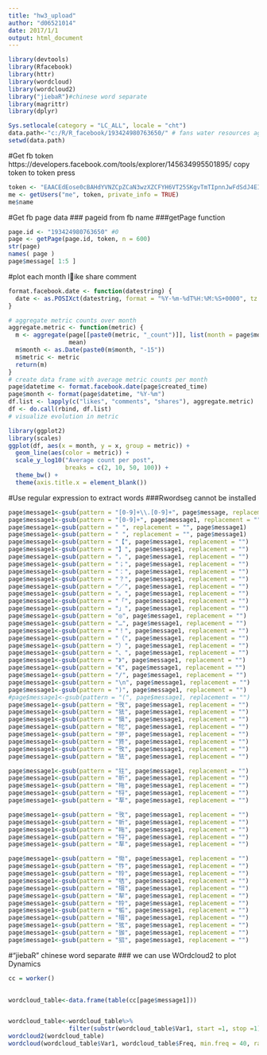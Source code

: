 ---
title: "hw3_upload"
author: "d06521014"
date: 2017/1/1
output: html_document
---

```{r warning=FALSE}
library(devtools)
library(Rfacebook)
library(httr)
library(wordcloud)
library(wordcloud2)
library("jiebaR")#chinese word separate
library(magrittr)
library(dplyr)

Sys.setlocale(category = "LC_ALL", locale = "cht")
data.path<-"c:/R/R_facebook/193424980763650/" # fans water resources agency
setwd(data.path)


```
#Get fb token
https://developers.facebook.com/tools/explorer/145634995501895/
copy token to token
press
```{r warning=FALSE}

token <- "EAACEdEose0cBAHdYVNZCpZCaN3wzXZCFYH6VT25SKgvTmTIpnnJwFdSdJ4EIZAwepN1IljHCvNUdbGjJo0PXnIidkCMouLuBK76SZCfC6h7WPvFRRveLNnOTbLMFI8jZB9TwrVEQqjZCZAYcQiM8j6uR6jGBh14WZAPsO0M8waeCaB9ZCBzPJsbD8nZCwmEj1Aj1SCsWS2HRpxpbAZDZD"
me <- getUsers("me", token, private_info = TRUE)
me$name


```


#Get fb page data
### pageid from fb name
###getPage function
```{r warning=FALSE}
page.id <- "193424980763650" #0
page <- getPage(page.id, token, n = 600)
str(page)
names( page )
page$message[ 1:5 ]

```
#plot each month like  share comment
```{r warning=FALSE}
format.facebook.date <- function(datestring) {
  date <- as.POSIXct(datestring, format = "%Y-%m-%dT%H:%M:%S+0000", tz = "GMT")
}

# aggregate metric counts over month
aggregate.metric <- function(metric) {
  m <- aggregate(page[[paste0(metric, "_count")]], list(month = page$month),
                 mean)
  m$month <- as.Date(paste0(m$month, "-15"))
  m$metric <- metric
  return(m)
}
# create data frame with average metric counts per month
page$datetime <- format.facebook.date(page$created_time)
page$month <- format(page$datetime, "%Y-%m")
df.list <- lapply(c("likes", "comments", "shares"), aggregate.metric)
df <- do.call(rbind, df.list)
# visualize evolution in metric

library(ggplot2)
library(scales)
ggplot(df, aes(x = month, y = x, group = metric)) +
  geom_line(aes(color = metric)) +
  scale_y_log10("Average count per post",
                breaks = c(2, 10, 50, 100)) +
  theme_bw() +
  theme(axis.title.x = element_blank())

```
#Use regular expression to extract words
###Rwordseg cannot be installed 


```{r warning=FALSE}
page$message1<-gsub(pattern = "[0-9]+\\.[0-9]+", page$message, replacement = "")
page$message1<-gsub(pattern = "[0-9]+", page$message1, replacement = "")
page$message1<-gsub(pattern = " ", replacement = "", page$message1)
page$message1<-gsub(pattern = " ", replacement = "", page$message1)
page$message1<-gsub(pattern = "【", page$message1, replacement = "")
page$message1<-gsub(pattern = "】", page$message1, replacement = "")
page$message1<-gsub(pattern = "，", page$message1, replacement = "")
page$message1<-gsub(pattern = "；", page$message1, replacement = "")
page$message1<-gsub(pattern = "：", page$message1, replacement = "")
page$message1<-gsub(pattern = "？", page$message1, replacement = "")
page$message1<-gsub(pattern = "／", page$message1, replacement = "")
page$message1<-gsub(pattern = "。", page$message1, replacement = "")
page$message1<-gsub(pattern = "「", page$message1, replacement = "")
page$message1<-gsub(pattern = "」", page$message1, replacement = "")
page$message1<-gsub(pattern = "◎", page$message1, replacement = "")
page$message1<-gsub(pattern = "…", page$message1, replacement = "")
page$message1<-gsub(pattern = "！", page$message1, replacement = "")
page$message1<-gsub(pattern = "（", page$message1, replacement = "")
page$message1<-gsub(pattern = "）", page$message1, replacement = "")
page$message1<-gsub(pattern = "、", page$message1, replacement = "")
page$message1<-gsub(pattern = "》", page$message1, replacement = "")
page$message1<-gsub(pattern = "《", page$message1, replacement = "")
page$message1<-gsub(pattern = "/", page$message1, replacement = "")
page$message1<-gsub(pattern = "\n", page$message1, replacement = "")
page$message1<-gsub(pattern = ")", page$message1, replacement = "")
#page$message1<-gsub(pattern = "(", page$message1, replacement = "")
page$message1<-gsub(pattern = "攼", page$message1, replacement = "")
page$message1<-gsub(pattern = "㹤", page$message1, replacement = "")
page$message1<-gsub(pattern = "愼", page$message1, replacement = "")
page$message1<-gsub(pattern = "㸰", page$message1, replacement = "")
page$message1<-gsub(pattern = "戼", page$message1, replacement = "")
page$message1<-gsub(pattern = "㹣", page$message1, replacement = "")
page$message1<-gsub(pattern = "攼", page$message1, replacement = "")
page$message1<-gsub(pattern = "㹤", page$message1, replacement = "")

page$message1<-gsub(pattern = "㹥", page$message1, replacement = "")
page$message1<-gsub(pattern = "㠼", page$message1, replacement = "")
page$message1<-gsub(pattern = "㸱", page$message1, replacement = "")
page$message1<-gsub(pattern = "㸹", page$message1, replacement = "")
page$message1<-gsub(pattern = "㸴", page$message1, replacement = "")

page$message1<-gsub(pattern = "攼", page$message1, replacement = "")
page$message1<-gsub(pattern = "㠼", page$message1, replacement = "")
page$message1<-gsub(pattern = "㸱", page$message1, replacement = "")
page$message1<-gsub(pattern = "㸹", page$message1, replacement = "")
page$message1<-gsub(pattern = "㸴", page$message1, replacement = "")

page$message1<-gsub(pattern = "㤼", page$message1, replacement = "")
page$message1<-gsub(pattern = "㸲", page$message1, replacement = "")
page$message1<-gsub(pattern = "㸳", page$message1, replacement = "")
page$message1<-gsub(pattern = "㸵", page$message1, replacement = "")
page$message1<-gsub(pattern = "㸶", page$message1, replacement = "")
page$message1<-gsub(pattern = "㸷", page$message1, replacement = "")
page$message1<-gsub(pattern = "㸳", page$message1, replacement = "")
page$message1<-gsub(pattern = "㸸", page$message1, replacement = "")
page$message1<-gsub(pattern = "㸶", page$message1, replacement = "")
page$message1<-gsub(pattern = "㹡", page$message1, replacement = "")
page$message1<-gsub(pattern = "㹢", page$message1, replacement = "")
page$message1<-gsub(pattern = "㹦", page$message1, replacement = "")
```
#"jiebaR"  chinese word separate
### we can use WOrdcloud2 to plot Dynamics 
```{r warning=FALSE}
cc = worker()

  
wordcloud_table<-data.frame(table(cc[page$message1]))


wordcloud_table<-wordcloud_table%>%
                 filter(substr(wordcloud_table$Var1, start =1, stop =1)!="U")
wordcloud2(wordcloud_table)
wordcloud(wordcloud_table$Var1, wordcloud_table$Freq, min.freq = 40, random.order = F, ordered.colors = F ,colors = rainbow(50))



```